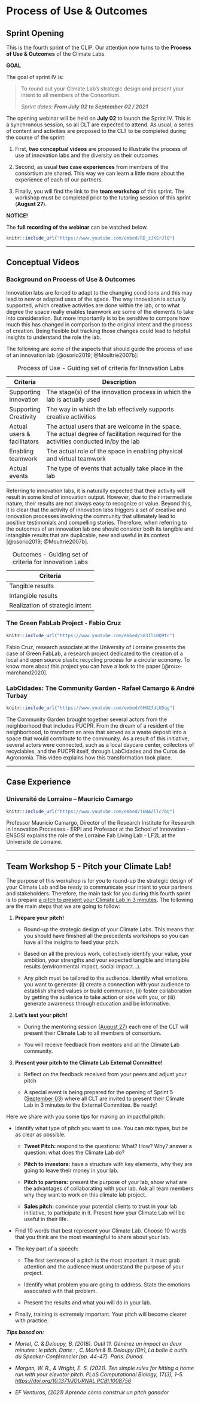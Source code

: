 # Process of Use & Outcomes {#sprint_4}

## Sprint Opening

This is the fourth sprint of the CLIP. Our attention now turns to the **Process of Use & Outcomes** of the Climate Labs.

::: {.infobox .goal data-latex="{.goal}"}
**GOAL**

The goal of sprint IV is:

> To round out your Climate Lab's strategic design and present your intent to all members of the Consortium.
>
> *Sprint dates: **From July 02 to September 02 / 2021***
:::

The opening webinar will be held on **July 02** to launch the Sprint IV. This is a synchronous session, so all CLT are expected to attend. As usual, a series of content and activities are proposed to the CLT to be completed during the course of the sprint:

1.  First, **two conceptual videos** are proposed to illustrate the process of use of innovation labs and the diversity on their outcomes.

2.  Second, as usual **two case experiences** from members of the consortium are shared. This way we can learn a little more about the experience of each of our partners.

3.  Finally, you will find the link to the **team workshop** of this sprint. The workshop must be completed prior to the tutoring session of this sprint (**August 27**).

::: {.infobox .tip data-latex="{.assignment}"}
**NOTICE!**

The **full recording of the webinar** can be watched below.
:::

```r
knitr::include_url("https://www.youtube.com/embed/RD_zJKErJlQ")
```

------------------------------------------------------------------------

## Conceptual Videos

### Background on Process of Use & Outcomes

Innovation labs are forced to adapt to the changing conditions and this may lead to new or adapted uses of the space. The way innovation is actually supported, which creative activities are done within the lab, or to what degree the space really enables teamwork are some of the elements to take into consideration. But more importantly is to be sensitive to compare how much this has changed in comparison to the original intent and the process of creation. Being flexible but tracking those changes could lead to helpful insights to understand the role the lab.

The following are some of the aspects that should guide the process of use of an innovation lab [@osorio2019; @Moultrie2007b]:

+-----------------------------+---------------------------------------------------------------------------------------------------------------------------------------+
| Criteria                    | Description                                                                                                                           |
+=============================+=======================================================================================================================================+
| Supporting Innovation       | The stage(s) of the innovation process in which the lab is actually used                                                              |
+-----------------------------+---------------------------------------------------------------------------------------------------------------------------------------+
| Supporting Creativity       | The way in which the lab effectively supports creative activities                                                                     |
+-----------------------------+---------------------------------------------------------------------------------------------------------------------------------------+
| Actual users & facilitators | The actual users that are welcome in the space. The actual degree of facilitation required for the activities conducted in/by the lab |
+-----------------------------+---------------------------------------------------------------------------------------------------------------------------------------+
| Enabling teamwork           | The actual role of the space in enabling physical and virtual teamwork                                                                |
+-----------------------------+---------------------------------------------------------------------------------------------------------------------------------------+
| Actual events               | The type of events that actually take place in the lab                                                                                |
+-----------------------------+---------------------------------------------------------------------------------------------------------------------------------------+

: Process of Use - Guiding set of criteria for Innovation Labs

Referring to innovation labs, it is naturally expected that their activity will result in some kind of innovation output. However, due to their intermediate nature, their results are not always easy to recognize or value. Beyond this, it is clear that the activity of innovation labs triggers a set of creative and innovation processes involving the community that ultimately lead to positive testimonials and compelling stories. Therefore, when referring to the outcomes of an innovation lab one should consider both its tangible and intangible results that are duplicable, new and useful in its context [@osorio2019; @Moultrie2007b].

| Criteria                        |
|---------------------------------|
| Tangible results                |
| Intangible results              |
| Realization of strategic intent |

: Outcomes - Guiding set of criteria for Innovation Labs

### The Green FabLab Project - Fabio Cruz

```r
knitr::include_url("https://www.youtube.com/embed/S83IliOQ9tc")
```

Fabio Cruz, research associate at the University of Lorraine presents the case of Green FabLab, a research project dedicated to the creation of a local and open source plastic recycling process for a circular economy. To know more about this project you can have a look to the paper [@roux-marchand2020].

### LabCidades: The Community Garden - Rafael Camargo & André Turbay

```r
knitr::include_url("https://www.youtube.com/embed/GHU2JULU5qg")
```

The Community Garden brought together several actors from the neighborhood that includes PUCPR. From the dream of a resident of the neighborhood, to transform an area that served as a waste deposit into a space that would contribute to the community. As a result of this initiative, several actors were connected, such as a local daycare center, collectors of recyclables, and the PUCPR itself, through LabCidades and the Curos de Agronomia. This video explains how this transformation took place.

------------------------------------------------------------------------

## Case Experience

### Université de Lorraine -- Mauricio Camargo

```r
knitr::include_url("https://www.youtube.com/embed/iBOAZllc7bQ")
```

Professor Mauricio Camargo, Director of the Research Institute for Research in Innovation Processes - ERPI and Professor at the School of Innovation - ENSGSI explains the role of the Lorraine Fab Living Lab - LF2L at the Université de Lorraine.

------------------------------------------------------------------------

## Team Workshop 5 - Pitch your Climate Lab!

The purpose of this workshop is for you to round-up the strategic design of your Climate Lab and be ready to communicate your intent to your partners and stakeholders. Therefore, the main task for you during this fourth sprint is to prepare [a pitch to present your Climate Lab in 3 minutes]{.ul}. The following are the main steps that we are going to follow:

1.  **Prepare your pitch!**

    -   Round-up the strategic design of your Climate Labs. This means that you should have finished all the precedents workshops so you can have all the insights to feed your pitch.

    -   Based on all the previous work, collectively identify your value, your ambition, your strengths and your expected tangible and intangible results (environmental impact, social impact...).

    -   Any pitch must be tailored to the audience. Identify what emotions you want to generate: (i) create a connection with your audience to establish shared values or build communion, (ii) foster collaboration by getting the audience to take action or side with you, or (iii) generate awareness through education and be informative.

2.  **Let's test your pitch!**

    -   During the mentoring session ([August 27]{.ul}) each one of the CLT will present their Climate Lab to all members of consortium.

    -   You will receive feedback from mentors and all the Climate Lab community.

3.  **Present your pitch to the Climate Lab External Committee!**

    -   Reflect on the feedback received from your peers and adjust your pitch

    -   A special event is being prepared for the opening of Sprint 5 ([September 03]{.ul}) where all CLT are invited to present their Climate Lab in 3 minutes to the External Committee. Be ready!

Here we share with you some tips for making an impactful pitch:

-   Identify what type of pitch you want to use. You can mix types, but be as clear as possible.

    -   **Tweet Pitch:** respond to the questions: What? How? Why? answer a question: what does the Climate Lab do?

    -   **Pitch to investors:** have a structure with key elements, why they are going to leave their money in your lab.

    -   **Pitch to partners:** present the purpose of your lab, show what are the advantages of collaborating with your lab. Ask all team members why they want to work on this climate lab project.

    -   **Sales pitch:** convince your potential clients to trust in your lab initiative, to participate in it. Present how your Climate Lab will be useful in their life.

-   Find 10 words that best represent your Climate Lab. Choose 10 words that you think are the most meaningful to share about your lab.

-   The key part of a speech:

    -   The first sentence of a pitch is the most important. It must grab attention and the audience must understand the purpose of your project.  

    -   Identify what problem you are going to address. State the emotions associated with that problem.

    -   Present the results and what you will do in your lab.

-   Finally, training is extremely important. Your pitch will become clearer with practice.

***Tips based on:***

-   *Morlet, C. & Deloupy, B. (2018). Outil 11. Générez un impact en deux minutes : le pitch. Dans : , C. Morlet & B. Deloupy (Dir), La boîte à outils du Speaker-Conférencier (pp. 44-47). Paris: Dunod.*

-   *Morgan, W. R., & Wright, E. S. (2021). Ten simple rules for hitting a home run with your elevator pitch. PLoS Computational Biology, 17(3), 1--5. <https://doi.org/10.1371/JOURNAL.PCBI.1008756>*

-   *EF Venturas, (2021) Aprende cómo construir un pitch ganador*
